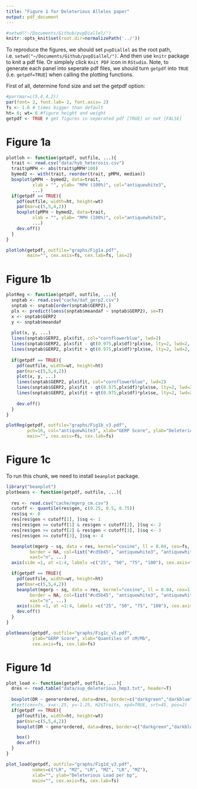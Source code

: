 ```yaml
---
title: "Figure 1 for Deleterious Alleles paper"
output: pdf_document
---
```


```r
#setwd("~/Documents/Github/pvpDiallel/")
knitr::opts_knit$set(root.dir=normalizePath('../'))
```

To reproduce the figures, we should set `pvpDiallel` as the root path, i.e. `setwd("~/Documents/Github/pvpDiallel/")`. And then use `knitr` package to knit a pdf file. Or simplely click `Knit PDF` icon in `RStudio`. Note, to generate each panel into seperate pdf files, we should turn `getpdf` into `TRUE` (i.e. `getpdf=TRUE`) when calling the plotting functions.

First of all, determine fond size and set the getpdf option:
```r
#par(mar=c(5,4,4,2))
par(font= 2, font.lab= 2, font.axis= 2)
fs <- 1.6 # times bigger than default
ht= 6; wt= 6 #figure height and weight
getpdf <- TRUE # get figures in seperated pdf [TRUE] or not [FALSE]
```


# Figure 1a

```r
plotloh <- function(getpdf, outfile, ...){
  trait <- read.csv("data/hyb_heterosis.csv")
  trait$pMPH <- abs(trait$pMPH*100)
  bymed2 <- with(trait, reorder(trait, pMPH, median))
  boxplot(pMPH ~ bymed2, data=trait,
          xlab = "", ylab= "MPH (100%)", col="antiquewhite3", 
          ...)
  if(getpdf == TRUE){
    pdf(outfile, width=ht, height=wt)
    par(mar=c(5,5,4,2))
    boxplot(pMPH ~ bymed2, data=trait,
          xlab = "", ylab= "MPH (100%)", col="antiquewhite3", 
          ...)
    dev.off()
  }
}

plotloh(getpdf, outfile="graphs/Fig1a.pdf",
        main="", cex.axis=fs, cex.lab=fs, las=2)
```

# Figure 1b

```r
plotReg <- function(getpdf, outfile, ...){
  snptab <- read.csv("cache/daf_gerp2.csv")
  snptab <- snptab[order(snptab$GERP2),]
  plx <- predict(loess(snptab$meandaf ~ snptab$GERP2), se=T)
  x <- snptab$GERP2
  y <- snptab$meandaf
 
  plot(x, y, ...)
  lines(snptab$GERP2, plx$fit, col="cornflowerblue", lwd=2)
  lines(snptab$GERP2, plx$fit - qt(0.975,plx$df)*plx$se, lty=2, lwd=2, col="black")
  lines(snptab$GERP2, plx$fit + qt(0.975,plx$df)*plx$se, lty=2, lwd=2, col="black")
  
  if(getpdf == TRUE){
    pdf(outfile, width=wt, height=ht)
    par(mar=c(5,5,4,2))
    plot(x, y, ...)
    lines(snptab$GERP2, plx$fit, col="cornflowerblue", lwd=2)
    lines(snptab$GERP2, plx$fit - qt(0.975,plx$df)*plx$se, lty=2, lwd=2, col="black")
    lines(snptab$GERP2, plx$fit + qt(0.975,plx$df)*plx$se, lty=2, lwd=2, col="black")
  
    dev.off()
  }
}

plotReg(getpdf, outfile="graphs/Fig1b_v3.pdf",
        pch=16, col="antiquewhite3", xlab="GERP Score", ylab="Deleterious Allele Frequency", 
        main="", cex.axis=fs, cex.lab=fs)
```

# Figure 1c

To run this chunk, we need to install `beanplot` package.

```r
library("beanplot")
plotbeans <- function(getpdf, outfile, ...){
  
  res <- read.csv("cache/mgerp_cm.csv")
  cutoff <- quantile(res$gen, c(0.25, 0.5, 0.75))
  res$sq <- 0
  res[res$gen < cutoff[1], ]$sq <- 1
  res[res$gen >= cutoff[1] & res$gen < cutoff[2], ]$sq <- 2
  res[res$gen >= cutoff[2] & res$gen < cutoff[3], ]$sq <- 3
  res[res$gen >= cutoff[3], ]$sq <- 4

  beanplot(mgerp ~ sq, data = res, kernel="cosine", ll = 0.04, cex=fs, side = "no", cut=10, ylim=c(0.5, 1.5),
         border = NA, col=list("#cd5b45", "antiquewhite3", "antiquewhite3", "antiquewhite3"), 
         xaxt="n", ...)
  axis(side =1, at =1:4, labels =c("25", "50", "75", "100"), cex.axis=fs)

  if(getpdf == TRUE){
    pdf(outfile, width=wt, height=ht)
    par(mar=c(5,5,4,2))
    beanplot(mgerp ~ sq, data = res, kernel="cosine", ll = 0.04, cex=1.5, side = "no", cut=10, ylim=c(0.5, 1.5),
         border = NA, col=list("#cd5b45", "antiquewhite3", "antiquewhite3", "antiquewhite3"), 
         xaxt="n", ...)
    axis(side =1, at =1:4, labels =c("25", "50", "75", "100"), cex.axis=fs)
    dev.off()
  }
}

plotbeans(getpdf, outfile="graphs/Fig1c_v3.pdf",
          ylab="GERP Score", xlab="Quantiles of cM/Mb",
          cex.axis=fs, cex.lab=fs)
```

# Figure 1d

```r
plot_load <- function(getpdf, outfile, ...){
  dres <- read.table("data/sup_deleterious_hmp3.txt", header=T)
  
  boxplot(DR ~ geno*ordered, data=dres, border=c("darkgreen","darkblue"), col="grey",  ...)
  #text(cex=fs, x=x-.25, y=-1.25, H2$Traits, xpd=TRUE, srt=45, pos=2)
  if(getpdf == TRUE){
    pdf(outfile, width=ht, height=wt)
    par(mar=c(5,5,4,2))
    boxplot(DR ~ geno*ordered, data=dres, border=c("darkgreen","darkblue"), col="grey",  ...)

    box()
    dev.off()
  }
}

plot_load(getpdf, outfile="graphs/Fig1d_v3.pdf",
          names=c("LR", "MZ", "LR", "MZ", "LR", "MZ"),
          xlab="", ylab="Deleterious Load per bp",
          main="", cex.axis=fs, cex.lab=fs)

```
